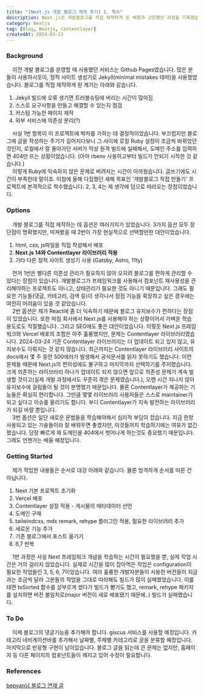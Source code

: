 ```yaml
---
title: "[Next.js 개발 블로그 제작 후기] 1. 착수"
description: Next.js로 개발블로그를 직접 제작하게 된 배경과 고민했던 과정을 기록했습니다.
category: Nextjs
tag: [Blog, Nextjs, Contentlayer]
createdAt: 2024-03-23
---
```


### Background

&nbsp; &nbsp; 이전 개발 블로그를 운영할 때 사용했던 서비스는 Github Pages였습니다.
많은 분들이 사용하시듯이, 정적 사이트 생성기로 Jekyll(minimal mistakes 테마)을 사용했었습니다.
블로그를 직접 제작하게 된 계기는 아래와 같습니다.

1. Jekyll 빌드에 오류 생기면 트러블슈팅에 버리는 시간이 많아짐
2. 스스로 요구사항을 만들고 해결할 수 있는지 점검
3. 커스텀 가능한 페이지 제작
4. 외부 서비스에 의존성 분리(?)

&nbsp; &nbsp; 사실 1번 항목이 이 프로젝트에 박차를 가하는 데 결정적이었습니다.
부끄럽지만 블로그에 글을 작성하는 주기가 길어지다보니 그 사이에 로컬 Ruby 설정이 조금씩 바뀌었던 것인지,
로컬에서 잘 돌아가던 서버가 막상 원격 빌드에 실패해서, 도메인 주소를 입력하면 404만 뜨는 상황이었습니다.
(아마 rbenv 사용하고부터 빌드가 안되기 시작한 것 같습니다.)<br/>
&nbsp; &nbsp; 이렇게 Ruby에 익숙하지 않은 문제로 버려지는 시간이 아까웠습니다. 글쓰기에도 시간이 부족한데 말이죠.
이참에 올해 다짐했던 새해 목표인 '개발블로그 직접 만들기' 프로젝트에 본격적으로 착수했습니다.
2, 3, 4는 제 생각에 덤으로 따라오는 장점이었습니다.

### Options

&nbsp; &nbsp; 개발 블로그를 직접 제작하는 데 옵션은 여러가지가 있었습니다.
3가지 옵션 모두 장단점이 명확했지만, 따져봤을 때 2번이 가장 현실적으로 선택할만한 대안이었습니다.

1. html, css, js파일을 직접 작성해서 배포
2. **Next.js 14와 Contentlayer 라이브러리 적용**
3. 기타 다른 정적 사이트 생성기 사용 (Gatsby, Astro, 11ty)

&nbsp; &nbsp; 먼저 1번은 별다른 의존성 관리가 필요하지 않아 오히려 블로그를 편하게 관리할 수 있다는 장점이 있습니다.
개발블로그가 프레임워크를 사용해서 컴포넌트 재사용성을 관리해야하는 프로젝트도 아니고, 상태관리가 필요한 것도 아니기 때문입니다.
그래도 필요한 기능들(댓글, 카테고리, 검색 등)이 생각나서 점점 기능을 확장하고 싶은 경우에는 여전히 어려움이 있을 것 같았습니다.<br/>
&nbsp; &nbsp; 2번 옵션은 제가 React에 좀 더 익숙하기 때문에 블로그 유지보수가 편하다는 장점이 있었습니다.
또한 마침 회사에서 Next.js를 사용해야 하는 상황이어서 가벼운 학습 용도로도 적절했습니다. 그리고 SEO에도 좋은 대안이었습니다.
이렇듯 Next.js 프레임워크와 Vercel 배포의 조합은 아주 훌륭했지만, 문제는 Contentlayer 라이브러리였습니다.
2024-03-24 기준 Contentlayer 라이브러리는 더 업데이트 되고 있지 않고, 유지보수도 이뤄지는 것 같지 않습니다.
최근까지는 Contentlayer 라이브러리 사이트의 docs에서 몇 주 동안 500에러가 발생해서 공식문서를 읽지 못하기도 했습니다.
이런 문제들 때문에 Next.js의 편의성에도 불구하고 마지막까지 선택하기를 주저했습니다.
크게 의존하는 라이브러리 하나가 업데이트 되지 않으면 앞으로 의존성 문제가 계속 발생할 것이고(실제 개발 과정에서도 꾸준히 겪은 문제였습니다.),
오랜 시간 지나지 않아 유지보수에 걸림돌이 될 것이 분명했기 때문입니다.
물론 Contentlayer가 제공하는 기능들은 확실히 편리합니다.
그만큼 몇몇 라이브러리 사용자들은 스스로 maintainer가 되고 싶다고 이슈를 올리기도 합니다.
부디 Contentlayer가 지속 발전하는 라이브러리가 되길 바랄 뿐입니다. <br/>
&nbsp; &nbsp; 3번 옵션은 일단 새로운 문법들을 학습해야해서 심리적 부담이 컸습니다.
지금 한창 사용되고 있는 기술들이라 잘 배워두면 좋겠지만, 이것들까지 학습하기에는 여유가 없긴 했습니다.
당장 빠르게 제 도메인을 404에서 벗어나게 하는것도 중요했기 때문입니다. 그래도 언젠가는 배울 예정입니다.

### Getting Started

&nbsp; &nbsp; 제가 작업한 내용들은 순서로 대강 아래와 같습니다. 물론 엄격하게 순서를 따른 건 아닙니다.

1. Next 기본 프로젝트 초기화
2. Vercel 배포
3. Contentlayer 설정 적용 - 게시물의 메타데이터 선언
4. 도메인 구매
5. tailwindcss, mdx remark, rehype 플러그인 적용, 필요한 라이브러리 추가
6. 새로운 기능 추가
7. 기존 블로그에서 포스트 옮기기
8. 6,7 반복

&nbsp; &nbsp; 1번 과정은 사실 Next 프레임워크 개념을 학습하는 시간이 필요했을 뿐, 실제 작업 시간은 거의 걸리지 않았습니다.
실제로 시간을 많이 잡아먹은 작업은 configuration이 필요한 작업들인 3, 5, 6, 7이었습니다.
여러 훌륭한 개발자분들이 사용한 버전들이 지금과는 조금씩 달라 그분들의 작업을 그대로 따라해도 빌드가 많이 실패했었습니다.
이를테면 toSorted 함수를 섣부르게 썼다가 빌드가 뻗기도 했고,
remark, rehype 패키지를 설치하면 버전 불일치로(major 버전이 새로 배포됐기 때문에..) 빌드가 실패했습니다.

### To Do

&nbsp; &nbsp; 이제 블로그의 댓글기능을 추가해야 합니다. giscus 서비스를 사용할 예정입니다.
카테고리 네비게이션바를 추가해서 날짜별, 주제별 카테고리로 글을 분류할 예정입니다.
마지막으로 반응형 구현이 남아있습니다.
블로그 글을 읽는데 큰 문제는 없지만, 홈페이지 등 다른 페이지의 컴포넌트들이 깨지고 있어 수정이 필요합니다.

### References

[bepyan님 블로그 연재 글](https://bepyan.github.io/blog/nextjs-blog)
